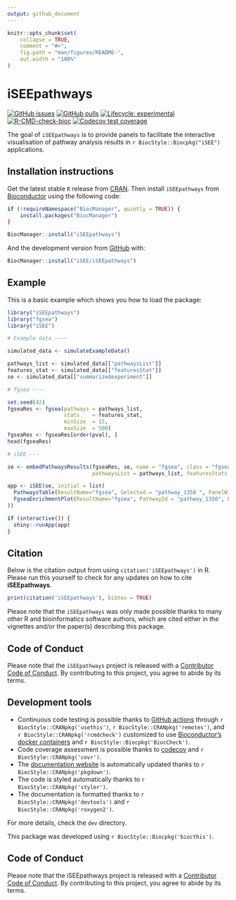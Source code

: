 ```yaml
---
output: github_document
---
```


<!-- README.md is generated from README.Rmd. Please edit that file -->

```r
knitr::opts_chunk$set(
    collapse = TRUE,
    comment = "#>",
    fig.path = "man/figures/README-",
    out.width = "100%"
)
```

# iSEEpathways

<!-- badges: start -->
[![GitHub issues](https://img.shields.io/github/issues/iSEE/iSEEpathways)](https://github.com/iSEE/iSEEpathways/issues)
[![GitHub pulls](https://img.shields.io/github/issues-pr/iSEE/iSEEpathways)](https://github.com/iSEE/iSEEpathways/pulls)
[![Lifecycle: experimental](https://img.shields.io/badge/lifecycle-experimental-orange.svg)](https://lifecycle.r-lib.org/articles/stages.html#experimental)
[![R-CMD-check-bioc](https://github.com/iSEE/iSEEpathways/workflows/R-CMD-check-bioc/badge.svg)](https://github.com/iSEE/iSEEpathways/actions)
[![Codecov test coverage](https://codecov.io/gh/iSEE/iSEEpathways/branch/main/graph/badge.svg)](https://app.codecov.io/gh/iSEE/iSEEpathways?branch=main)
<!-- badges: end -->

The goal of `iSEEpathways` is to provide panels to facilitate the interactive visualisation of pathway analysis results in `r BiocStyle::Biocpkg("iSEE")` applications.

## Installation instructions

Get the latest stable `R` release from [CRAN](http://cran.r-project.org/). Then install `iSEEpathways` from [Bioconductor](http://bioconductor.org/) using the following code:

```r
if (!requireNamespace("BiocManager", quietly = TRUE)) {
    install.packages("BiocManager")
}

BiocManager::install("iSEEpathways")
```

And the development version from [GitHub](https://github.com/iSEE/iSEEpathways) with:

```r
BiocManager::install("iSEE/iSEEpathways")
```

## Example

This is a basic example which shows you how to load the package:

```r
library("iSEEpathways")
library("fgsea")
library("iSEE")

# Example data ----

simulated_data <- simulateExampleData()

pathways_list <- simulated_data[["pathwaysList"]]
features_stat <- simulated_data[["featuresStat"]]
se <- simulated_data[["summarizedexperiment"]]

# fgsea ----

set.seed(42)
fgseaRes <- fgsea(pathways = pathways_list, 
                  stats    = features_stat,
                  minSize  = 15,
                  maxSize  = 500)
fgseaRes <- fgseaRes[order(pval), ]
head(fgseaRes)

# iSEE ---

se <- embedPathwaysResults(fgseaRes, se, name = "fgsea", class = "fgsea", pathwayType = "simulated",
                           pathwaysList = pathways_list, featuresStats = features_stat)

app <- iSEE(se, initial = list(
  PathwaysTable(ResultName="fgsea", Selected = "pathway_1350 ", PanelWidth = 6L),
  FgseaEnrichmentPlot(ResultName="fgsea", PathwayId = "pathway_1350", PanelWidth = 6L)
))

if (interactive()) {
  shiny::runApp(app)
}
```

## Citation

Below is the citation output from using `citation('iSEEpathways')` in R. Please
run this yourself to check for any updates on how to cite __iSEEpathways__.

```r
print(citation('iSEEpathways'), bibtex = TRUE)
```

Please note that the `iSEEpathways` was only made possible thanks to many other R and bioinformatics software authors, which are cited either in the vignettes and/or the paper(s) describing this package.

## Code of Conduct

Please note that the `iSEEpathways` project is released with a [Contributor Code of Conduct](http://bioconductor.org/about/code-of-conduct/). By contributing to this project, you agree to abide by its terms.

## Development tools

* Continuous code testing is possible thanks to [GitHub actions](https://www.tidyverse.org/blog/2020/04/usethis-1-6-0/)  through `r BiocStyle::CRANpkg('usethis')`, `r BiocStyle::CRANpkg('remotes')`, and `r BiocStyle::CRANpkg('rcmdcheck')` customized to use [Bioconductor's docker containers](https://www.bioconductor.org/help/docker/) and `r BiocStyle::Biocpkg('BiocCheck')`.
* Code coverage assessment is possible thanks to [codecov](https://codecov.io/gh) and `r BiocStyle::CRANpkg('covr')`.
* The [documentation website](http://iSEE.github.io/iSEEpathways) is automatically updated thanks to `r BiocStyle::CRANpkg('pkgdown')`.
* The code is styled automatically thanks to `r BiocStyle::CRANpkg('styler')`.
* The documentation is formatted thanks to `r BiocStyle::CRANpkg('devtools')` and `r BiocStyle::CRANpkg('roxygen2')`.

For more details, check the `dev` directory.

This package was developed using `r BiocStyle::Biocpkg('biocthis')`.

## Code of Conduct

Please note that the iSEEpathways project is released with a [Contributor Code of Conduct](http://bioconductor.org/about/code-of-conduct/). By contributing to this project, you agree to abide by its terms.

